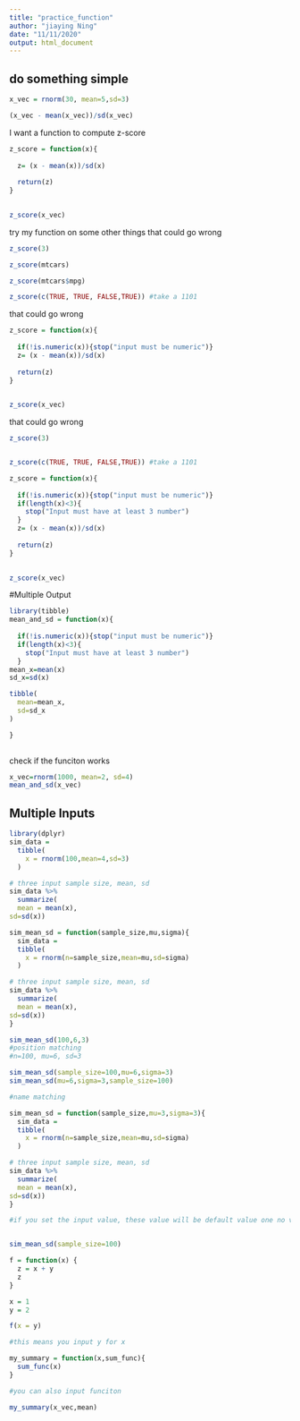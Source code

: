 ```yaml
---
title: "practice_function"
author: "jiaying Ning"
date: "11/11/2020"
output: html_document
---
```


## do something simple 
```r
x_vec = rnorm(30, mean=5,sd=3)

(x_vec - mean(x_vec))/sd(x_vec)
```

I want a function to compute z-score
```r
 
z_score = function(x){
  
  z= (x - mean(x))/sd(x)
  
  return(z)
}
  

z_score(x_vec)

```


try my function on some other things
that could go wrong
```r
z_score(3)

z_score(mtcars)

z_score(mtcars$mpg)

z_score(c(TRUE, TRUE, FALSE,TRUE)) #take a 1101

```

that could go wrong

```r
z_score = function(x){
  
  if(!is.numeric(x)){stop("input must be numeric")}
  z= (x - mean(x))/sd(x)
  
  return(z)
}
  

z_score(x_vec)
```

that could go wrong

```r
z_score(3)


z_score(c(TRUE, TRUE, FALSE,TRUE)) #take a 1101
```
```r
z_score = function(x){
  
  if(!is.numeric(x)){stop("input must be numeric")}
  if(length(x)<3){
    stop("Input must have at least 3 number")
  }
  z= (x - mean(x))/sd(x)
  
  return(z)
}
  

z_score(x_vec)
```


#Multiple Output
```r
library(tibble)
mean_and_sd = function(x){
  
  if(!is.numeric(x)){stop("input must be numeric")}
  if(length(x)<3){
    stop("Input must have at least 3 number")
  }
mean_x=mean(x)
sd_x=sd(x)

tibble(
  mean=mean_x,
  sd=sd_x
)

}
  
```

check if the funciton works

```r
x_vec=rnorm(1000, mean=2, sd=4)
mean_and_sd(x_vec)
```

## Multiple Inputs

```r
library(dplyr)
sim_data = 
  tibble(
    x = rnorm(100,mean=4,sd=3)
  )

# three input sample size, mean, sd
sim_data %>%
  summarize(
  mean = mean(x),
sd=sd(x))

```

```r
sim_mean_sd = function(sample_size,mu,sigma){
  sim_data = 
  tibble(
    x = rnorm(n=sample_size,mean=mu,sd=sigma)
  )

# three input sample size, mean, sd
sim_data %>%
  summarize(
  mean = mean(x),
sd=sd(x))
}
```

```r
sim_mean_sd(100,6,3)
#position matching
#n=100, mu=6, sd=3
```




```r
sim_mean_sd(sample_size=100,mu=6,sigma=3)
sim_mean_sd(mu=6,sigma=3,sample_size=100)

#name matching
```
```r
sim_mean_sd = function(sample_size,mu=3,sigma=3){
  sim_data = 
  tibble(
    x = rnorm(n=sample_size,mean=mu,sd=sigma)
  )

# three input sample size, mean, sd
sim_data %>%
  summarize(
  mean = mean(x),
sd=sd(x))
}

#if you set the input value, these value will be default value one no value is put in. But if you put in other value, it will be overwritten


sim_mean_sd(sample_size=100)
```




```r
f = function(x) {
  z = x + y
  z
}

x = 1
y = 2

f(x = y)

#this means you input y for x
```

```r
my_summary = function(x,sum_func){
  sum_func(x)
}

#you can also input funciton
```

```r
my_summary(x_vec,mean)
```

